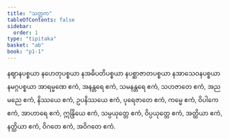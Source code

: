 ```yaml
---
title: "သတ္တက"
tableOfContents: false
sidebar:
  order: 1
type: "tipitaka"
basket: "ab"
book: "p1-1"
---
```



<DynamicBreadcrumb />

<Paragraph number="810" book="p1-1">
နဈာနပစ္စယာ နဟေတုပစ္စယာ နအဓိပတိပစ္စယာ နပစ္ဆာဇာတပစ္စယာ နအာသေဝနပစ္စယာ နမဂ္ဂပစ္စယာ အာရမ္မဏေ ဧကံ, အနန္တရေ ဧကံ, သမနန္တရေ ဧကံ, သဟဇာတေ ဧကံ, အညမညေ ဧကံ, နိဿယေ ဧကံ, ဥပနိဿယေ ဧကံ, ပုရေဇာတေ ဧကံ, ကမ္မေ ဧကံ, ဝိပါကေ ဧကံ, အာဟာရေ ဧကံ, ဣန္ဒြိယေ ဧကံ, သမ္ပယုတ္တေ ဧကံ, ဝိပ္ပယုတ္တေ ဧကံ, အတ္ထိယာ ဧကံ, နတ္ထိယာ ဧကံ, ဝိဂတေ ဧကံ, အဝိဂတေ ဧကံ.
</Paragraph>